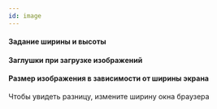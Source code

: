 ```yaml
---
id: image
---
```




#### Задание ширины и высоты

<Example
    component={WidthAndHeight}
    source={WidthAndHeightSource}
/>

#### Заглушки при загрузке изображений

<Example
    component={LoadErrorStub}
    source={LoadErrorStubSource}
/>

#### Размер изображения в зависимости от ширины экрана

Чтобы увидеть разницу, измените ширину окна браузера

<Example
    component={SizesAndSrcset}
    source={SizesAndSrcsetSource}
/>
